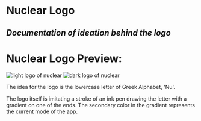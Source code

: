 # **Nuclear Logo**

## *Documentation of ideation behind the logo*

# **Nuclear Logo Preview:**

![light logo of nuclear](content/library/logos/logo-light-preview.png)
![dark logo of nuclear](content/library/logos/logo-dark-preview.png)

The idea for the logo is the lowercase letter of Greek Alphabet, 'Nu'.

The logo itself is imitating a stroke of an ink pen drawing the letter with a gradient on one of the ends. The secondary color in the gradient represents the current mode of the app.